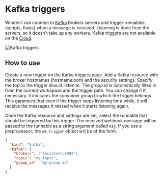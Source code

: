 # Kafka triggers

Windmill can connect to [Kafka](https://kafka.apache.org/) brokers servers and trigger runnables (scripts, flows) when a message is received.
Listening is done from the servers, so it doesn't take up any workers.
Kafka triggers are not available on the [Cloud](/pricing).

![Kafka triggers](./kafka_triggers.png 'Kafka triggers')

## How to use

Create a new trigger on the Kafka triggers page.
Add a Kafka resource with the broker hostnames (hostname:port) and the security settings.
Specify the topics the trigger should listen to.
The group id is automatically filled in from the current workspace and the trigger path. You can change it if necessary.
It indicates the consumer group to which the trigger belongs. This garantees that even if the trigger stops listening for a while, it will receive the messages it missed when it starts listening again.

Once the Kafka resource and settings are set, select the runnable that should be triggered by this trigger.
The received webhook message will be passed to the runnable as a string argument called `msg`.
If you use a preprocessor, the `wm_trigger` object will be of the form:

```json
{
  "kind": "kafka",
  "kafka": {
    "brokers": ["localhost:9092"],
    "topic": "my-topic", 
    "group_id": "my-group-id"
  }
}
```









